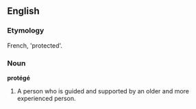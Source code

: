 ==English==

===Etymology===
French, 'protected'.

===Noun===
'''protégé'''
# A person who is guided and supported by an older and more experienced person.